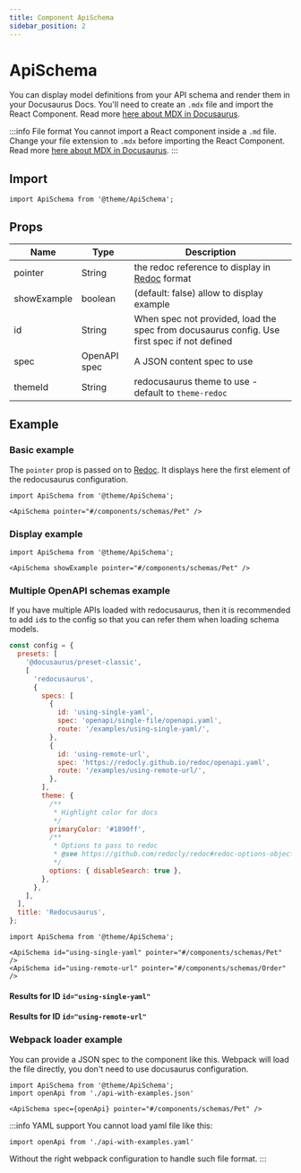 ```yaml
---
title: Component ApiSchema
sidebar_position: 2
---
```



# ApiSchema

You can display model definitions from your API schema and render them in your Docusaurus Docs. You'll need to create an `.mdx` file and import the React Component. Read more [here about MDX in Docusaurus](https://docusaurus.io/docs/markdown-features/react).

:::info File format
You cannot import a React component inside a `.md` file.  
Change your file extension to `.mdx` before importing the React Component.  
Read more [here about MDX in Docusaurus](https://docusaurus.io/docs/markdown-features/react).
:::

## Import

```tsx
import ApiSchema from '@theme/ApiSchema';
```

## Props

| Name        | Type         | Description                                                                                          |
|-------------|--------------|------------------------------------------------------------------------------------------------------|
| pointer     | String       | the redoc reference to display in [Redoc](https://redoc.ly/docs/resources/ref-guide/#pointer) format |
| showExample | boolean      | (default: false) allow to display example                                                            |
| id          | String       | When spec not provided, load the spec from docusaurus config. Use first spec if not defined          |
| spec        | OpenAPI spec | A JSON content spec to use                                                                           |
| themeId     | String       | redocusaurus theme to use - default to `theme-redoc`                                                 |

## Example


### Basic example

The `pointer` prop is passed on to [Redoc](https://redoc.ly/docs/resources/ref-guide/#pointer).
It displays here the first element of the redocusaurus configuration.

```tsx
import ApiSchema from '@theme/ApiSchema';

<ApiSchema pointer="#/components/schemas/Pet" />
```

<ApiSchema pointer="#/components/schemas/Pet" />

### Display example

```tsx
import ApiSchema from '@theme/ApiSchema';

<ApiSchema showExample pointer="#/components/schemas/Pet" />
```

<ApiSchema showExample pointer="#/components/schemas/Pet" />

### Multiple OpenAPI schemas example

If you have multiple APIs loaded with redocusaurus, then it is recommended to add `id`s to the config so that you can refer them when loading schema models.

```js title="docusaurus.config.js"
const config = {
  presets: [
    '@docusaurus/preset-classic',
    [
      'redocusaurus',
      {
        specs: [
          {
            id: 'using-single-yaml',
            spec: 'openapi/single-file/openapi.yaml',
            route: '/examples/using-single-yaml/',
          },
          {
            id: 'using-remote-url',
            spec: 'https://redocly.github.io/redoc/openapi.yaml',
            route: '/examples/using-remote-url/',
          },
        ],
        theme: {
          /**
           * Highlight color for docs
           */
          primaryColor: '#1890ff',
          /**
           * Options to pass to redoc
           * @see https://github.com/redocly/redoc#redoc-options-object
           */
          options: { disableSearch: true },
        },
      },
    ],
  ],
  title: 'Redocusaurus',
};
```

```tsx
import ApiSchema from '@theme/ApiSchema';

<ApiSchema id="using-single-yaml" pointer="#/components/schemas/Pet" />
<ApiSchema id="using-remote-url" pointer="#/components/schemas/Order" />
```

#### Results for ID `id="using-single-yaml"`

<ApiSchema id="using-single-yaml" pointer="#/components/schemas/Pet" />

#### Results for ID `id="using-remote-url"`

<ApiSchema id="using-remote-url" pointer="#/components/schemas/Order" />

### Webpack loader example

You can provide a JSON spec to the component like this. Webpack will load the file directly,
you don't need to use docusaurus configuration.

```tsx
import ApiSchema from '@theme/ApiSchema';
import openApi from './api-with-examples.json'

<ApiSchema spec={openApi} pointer="#/components/schemas/Pet" />
```

<ApiSchema spec={openApi} pointer="#/components/schemas/Pet" />

:::info YAML support
You cannot load yaml file like this:
```tsx
import openApi from './api-with-examples.yaml'
```
Without the right webpack configuration to handle such file format.
:::
